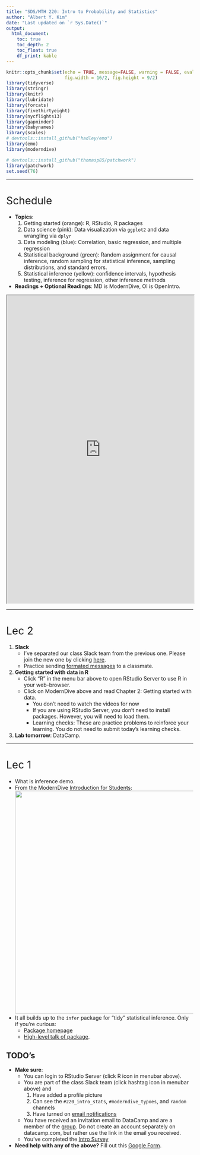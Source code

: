 ```yaml
---
title: "SDS/MTH 220: Intro to Probability and Statistics"
author: "Albert Y. Kim"
date: "Last updated on `r Sys.Date()`"
output:
  html_document:
    toc: true
    toc_depth: 2
    toc_float: true
    df_print: kable
---
```


<style>
h1{font-weight: 400;}
</style>

```r
knitr::opts_chunk$set(echo = TRUE, message=FALSE, warning = FALSE, eval=FALSE, 
                      fig.width = 16/2, fig.height = 9/2)
library(tidyverse)
library(stringr)
library(knitr)
library(lubridate)
library(forcats)
library(fivethirtyeight)
library(nycflights13)
library(gapminder)
library(babynames)
library(scales)
# devtools::install_github("hadley/emo")
library(emo)
library(moderndive)

# devtools::install_github("thomasp85/patchwork")
library(patchwork)
set.seed(76)
```
<style>
h1{font-weight: 400;}
</style>

***

# Schedule 

* **Topics**:
    1. Getting started (orange): R, RStudio, R packages
    1. Data science (pink): Data visualization via `ggplot2` and data wrangling via `dplyr`
    1. Data modeling (blue): Correlation, basic regression, and multiple regression
    1. Statistical background (green): Random assignment for causal inference, random sampling for statistical inference, sampling distributions, and standard errors. 
    1. Statistical inference (yellow): confidence intervals, hypothesis testing, inference for regression, other inference methods
* **Readings + Optional Readings**: MD is ModernDive, OI is OpenIntro.

<iframe src="https://docs.google.com/spreadsheets/d/e/2PACX-1vQM-5FVt5BKJZsfElEV19NwD2MXGgSVUfGLB7dUoD0MbCU6Dkzqx66UMxbgqMaiS6H8CP8numV5Xaf-/pubhtml?gid=1373353942&single=true&amp;widget=true&amp;headers=false" width="100%" height="830"></iframe>



***



# Lec 2

1. **Slack**
    + I've separated our class Slack team from the previous one. Please join the new one by clicking [here](https://join.slack.com/t/sds-mth-220-fall2018/shared_invite/enQtNDMxNjc2ODM2Njg4LWQ1ODY3NDNiYTYzYTU5NTA2YWRlODkwNThhZDE4MjQwMjk1NzZlYmYxYjU4ZjI4N2MxNWVhYjg3NjEzYzk4YjY){target="_blank"}.
    + Practice sending [formated messages](https://get.slack.help/hc/en-us/articles/202288908-Format-your-messages){target="_blank"} to a classmate.
1. **Getting started with data in R**
    + Click "R" in the menu bar above to open RStudio Server to use R in your web-browser.
    + Click on ModernDive above and read Chapter 2: Getting started with data.
        + You don't need to watch the videos for now
        + If you are using RStudio Server, you don't need to install packages. However, you will need to load them.
        + Learning checks: These are practice problems to reinforce your learning. You do not need to submit today's learning checks.
1. **Lab tomorrow**: DataCamp. 



***



# Lec 1

* What is inference demo.
* From the ModernDive [Introduction for Students](https://moderndive.netlify.com/index.html#sec:intro-for-students){target="_blank"}: ![](https://github.com/moderndive/moderndive_book/raw/master/images/flowcharts/flowchart/flowchart.002.png){ width=600px }
* It all builds up to the `infer` package for "tidy" statistical inference. Only if you're curious:
  + [Package homepage](http://infer.netlify.com/){target="_blank"}
  + [High-level talk of package](https://www.rstudio.com/resources/videos/infer-a-package-for-tidy-statistical-inference/){target="_blank"}. 


## TODO's

* **Make sure**:
    + You can login to RStudio Server (click R icon in menubar above).
    + You are part of the class Slack team (click hashtag icon in menubar above) and 
        1. Have added a profile picture
        1. Can see the `#220_intro_stats`, `#moderndive_typoes`, and `random` channels
        1. Have turned on [email notifications](https://get.slack.help/hc/en-us/articles/201355156-Guide-to-Slack-notifications-#email-notifications){target="_blank"}
    + You have received an invitation email to DataCamp and are a member of the [group](https://www.datacamp.com/enterprise/2018-09-sds220-intro-to-probability-statistics){target="_blank"}. Do not create an account separately on datacamp.com, but rather use the link in the email you received.
    + You've completed the [Intro Survey](https://docs.google.com/forms/d/e/1FAIpQLSd7Ozr9tVcHG9Ho9ijEjQZjncLSLD5pYYfKjURbWIrIrvbDPg/viewform){target="_blank"}
* **Need help with any of the above?** Fill out this [Google Form](https://docs.google.com/forms/d/e/1FAIpQLSehdLkV7PPj2_ghaHROdqb4fRCdJDv0ksDLoMw95WpPnfxzqQ/viewform){target="_blank"}.



<!--


# Lec 5.11 + Final Exam Notes

## Final Exam

**Dates/times**: 

* Time/place listed [here](https://www.amherst.edu/system/files/media/Spring%25202018%2520Final%2520Exam%2520by%2520Course_1.pdf). 
* Midterm review Wed 5/2 7:30pm in Merrill 4.
    a) Go over [practice exam](static/Midterm-III.pdf). Note:
          + No solutions will be posted as I do not have a digital copy. 
          + This was a non-cummulative "third midterm" and not a cummulative final exam; expect your final to be longer.
    b) Go over past problem sets.
    c) Any questions you may have; if possible Slack them to me in advance.
* Office hours in SMudd 208
    a) Reading week: Thurs 5/3 2:30pm-5:30pm
    a) Finals week: Mon 5/7 1pm-5pm 
* Study center drop-in hours in Merrill 300B.
    a) Reading week:
        1. Sun 4/29 8pm-9pm
        1. Mon 4/30 7pm-9pm
        1. Tues 5/1 7pm-9pm
        1. Wed 5/2 7pm-9pm
        1. Thurs 5/3 8pm-9pm
    a) Finals week:
        1. Sun 5/6 7pm-9pm
        1. Mon 5/7 7pm-9pm


**Topics**:

* Please bring:
    a) A calculator (cell phone calculators not allowed). If you do not have access to one please Slack me. 
    a) (Optional) A single 3 x 5 inch double-sided index card "cheatsheet" with your name on it. You'll be submitting these with your final exam.
* Cummulative:
    + All lectures: Lec 1.1 thru Lec 5.11
    + All problem sets, both R and written components, including PS13 posted below.
* Use your class notes as your roadmap:
    a) They summarize what’s been covered in ModernDive + SDM and emphasize tricky ideas.
    b) They point to extra material on course webpage. 
* Questions involving basic pseudocode as seen in Lec 2.9 below on available seat miles may be asked.


## A/B Testing as a two-sample test

Recall the [results](static/africa/africa.html) of the "How many countries are there in Africa?" A/B test from Lec 4.3 where we randomly primed 

* Roughly half the students with "Are there less than 14 countries in Africa?"
* Roughly half the students with "Are there more than 94 countries in Africa?"

```r
africa <- read_csv("https://rudeboybert.github.io/STAT135/static/africa/africa.csv") %>% 
  select(group, number_of_countries)
head(africa)
ggplot(africa, aes(x = group, y = number_of_countries)) +
  geom_boxplot() +
  labs(x = "Priming statement", y = "Guessed number of countries in Africa",
       title = "Effects of priming on guessed number of countries in Africa")
```

**Analysis approach 1: Regression**

```r
africa_regression <- lm(number_of_countries ~ group, data = africa)
get_regression_table(africa_regression)
```


**Analysis approach 2: Two-sample t-test**

```r
t.test(number_of_countries ~ group, data = africa)
```




***



# Problem set 13 {#PS13}

## Overview

* Assigned Tuesday 4/25, **but you will not submit it**. Solutions to be posted during reading week.
* Only written component
* Learning goals:
    1. Inference for means: confidence intervals and hypothesis testing
    1. ANOVA
    1. Two-sample inference
    
## 1. Written component {#PS13_written}

1. Exercise 20.7 on home sales (page 540). For part a), assume all conditions are met since the sample size $n=36$ is "large enough."
1. Exercise 20.24 on parking
1. Exercise 20.38 on saving gas. Assume since the sample size $n=50$ is large, we can use the standard normal $z$-curve to compute $p$-values and not the $t$-distribution.
1. Exercise 26.1 on popcorn (page 774). Skip part ~~c)~~ b) and d); do parts a) and c) where the p-value is 0.00037. 
1. Exercise 26.5 on baking yeast. Skip part c)
1. Exercise 22.28 on graduation (page 618). Skip part a)


## 1. Written component solutions {#PS13_written_solutions}

Solutions <a target="_blank" class="page-link" href="static/PS/PS13_written_solutions.pdf">`PS13_written_solutions.pdf`</a>


***



# Lec 5.10

## Previous basic regression

Recall from ModernDive Chapter 6.2.2 we saw simple regression with one categorical explanatory variable:

* $y$: Life expectancy
* $x$: Continent (categorical with Africa set as baseline)

```r
library(ggplot2)
library(dplyr)
library(gapminder)
library(moderndive)

# Wrangle data:
gapminder2007 <- gapminder %>%
  filter(year == 2007) %>% 
  select(country, continent, lifeExp, gdpPercap)

# Exploratory data analysis:
ggplot(gapminder2007, aes(x = continent, y = lifeExp)) +
  geom_boxplot() +
  labs(x = "Continent", y = "Life expectancy", title = "Fig 1: Life expectancy by continent") 

# Fit regression
lifeExp_model <- lm(lifeExp ~ continent, data = gapminder2007)
get_regression_table(lifeExp_model)
```

For Americas, Asia, Europe, and Oceania, since all four 95% confidence intervals for the "bump" in the intercept relative to the baseline group Africa **do not** contain 0, this is suggestive that all four continents have significantly higher life expectancies than Africa. 

## Goal of ANOVA

Look at the above boxplot. Keeping in mind that while the solid black lines inside the boxes represent medians and not means, what ANOVA answers is: are the mean life expectancies of the 5 continents the same or is at least one of them different?

## ANOVA table

Here we have $k=5$ groups (each being a continent) and $n = 142$ observations (each being a country in 2007). Let's generate the ANOVA table by applying the `anova()` function to our saved model in `lifeExp_model`.

```r
anova(lifeExp_model)
```
```r
# anova(lifeExp_model) %>% 
#   broom::tidy(na.rm=TRUE) %>% 
#   mutate_if(is.numeric, round, digits = 4)
```

|term      |  df|     sumsq|    meansq| statistic| p.value|
|:---------|---:|---------:|---------:|---------:|-------:|
|continent |   4| 13060.676| 3265.1691|    59.714|       0|
|Residuals | 137|  7491.177|   54.6801|          |        |

The "null distribution" is the $F$ distribution with degrees of freedom

* $df_1 = k-1 = 5-1 = 4$
* $df_2 = n-k-1 = 142-4-1 = 137$

```r
dat <- data_frame(
  x = seq(0, 60, length = 1000) ,
  F = df(x, df1 = 4, df2 = 137)
)
ggplot(data=dat, aes(x=x)) + 
  geom_polygon(aes(y=F), fill="red", alpha=0.6) + 
  labs(x = "F", y = "density", title = "Fig 2: Null distribution of F test statistic") +
  geom_vline(xintercept = 59.714)
```

You can create a similar plot using `xpf()` (similarly to the `xpnorm()` function we used before when the null distribution is normal):

```r
library(mosaic)
xpf(59.714, df1 = 4, df2 = 137)
```



***



# Lec 5.8

On using p-values vs confidence intervals

* [Psychology journal bans papers containing p-values](https://www.nature.com/news/psychology-journal-bans-p-values-1.17001) "because the statistics were too often used to support lower-quality research."
* The [American Statistical Association](https://www.nature.com/news/statisticians-issue-warning-over-misuse-of-p-values-1.19503) put out a statement advising researchers to "avoid drawing scientific conclusions or making policy decisions based on p-values alone."



***


# Problem set 12 {#PS12}

## Overview

* Assigned Wednesday 4/18, due Tuesday 4/24.
* Only written component
* Learning goals: Practice inference for regression


## 1. Written component {#PS12_written}

1. Exercise 19.24 (page 515) on educated mothers. You can skip part b)
1. Exercise 25.1 (page 718) on graduation
1. ~~Exercise 25.3 on graduation~~ Skip.
1. Exercise 25.7 on graduation
1. Exercise 25.11 on graduation
1. Exercise 25.13 on graduation
1. Exercise 25.17 on graduation
1. Exercise 25.22 on house prices. Skip part c)
1. Exercise 25.24 on second home
1. Part VI Review Exercises 42 (page 742) on Old Faithful. Skip parts e) and f)
1. Revisit the solutions to PS08 R Markdown component <a target="_blank" class="page-link" href="static/PS/PS08_solutions.html">`PS08_solutions.html`</a>
    a) Recompute by hand the 95% confidence interval for the population slope for `log10_sqft_living` [0.399, 0.980] as we did in Lec 5.7
    a) Using $\alpha=0.01$ conduct a hypothesis test for the "condition 5" row. State your conclusion using both statistical and non-statistical language.


## 1. Written component solutions {#PS12_written_solutions}

Solutions <a target="_blank" class="page-link" href="static/PS/PS12_written_solutions.pdf">`PS12_written_solutions.pdf`</a>


***




# Problem set 11 {#PS11}

## Overview

* Assigned Wednesday 4/11, due Tuesday 4/17.
* Two components:
    1. Written component: To be handed in on paper at the start of lecture; no email submissions will be accepted.
    1. Central Limit Theorem quiz component. You'll have a quiz at the start of lecture on Tuesday 4/17. 



## 1. Written component {#PS11_written}

Note SDM is the textbook Stats: Data and Models 4th edition. 

1. SDM Exercise 18.15 on confidence intervals (p.490)
1. SDM Exercise 18.16 on confidence intervals
1. SDM Exercise 19.2 on being psychic (p.512)
1. SDM Exercise 19.4 on being psychic
1. SDM Exercise 19.7 on being psychic
1. SDM Exercise 19.9 on bad medicine


## 1. Written component solutions {#PS11_written_solutions}

Solutions <a target="_blank" class="page-link" href="static/PS/PS11_written_solutions.pdf">`PS11_written_solutions.pdf`</a>


## 2. Quiz component

<center>
<iframe width="533" height="300" src="https://www.youtube.com/embed/jvoxEYmQHNM" frameborder="0" allow="autoplay; encrypted-media" allowfullscreen></iframe>
</center>

<br>

Watch the above video on the Central Limit Theorem before lecture on Tuesday 4/17. At the start of lecture, you will have a brief quiz worth one tenth of your engagement grade (thus 1% overall).

## 2. Quiz component solutions


**Question 1**: The Central Limit Theorem guarantees what?



* **The averages of samples have approximately normal distributions**. In other words, the sampling distribution of $\overline{x}$ is Normal
* **As sample size gets bigger, the distribution of averages get more normal and narrower**. In other words, as $n \longrightarrow\infty$ the sampling distribution of $\overline{x}$ will more and more ressemble a perfect normal curve AND it gets narrower i.e. the spread shrinks i.e. the standard error gets smaller. 

<center>
<img src="static/images/CLT.png" alt="Drawing" style="height: 300px;"/>
</center>

<br>

**Question 2** For the Central Limit Theorem to "work," the population distribution from which you extract the samples to compute the sample averages should be normal as well.
    + a) TRUE or FALSE
    + b) What example is used in the video? Be specific about the nature of the distribution.

FALSE. For example, say we draw samples of size $n$ from the population distribution of dragon wing-spans, which everyone knows is bimodal. Even if this population distribution of individual dragon wing-spans isn't normal, the sampling distribution of $\overline{x}$ based on samples of size $n$ will still be normal.

<center>
<img src="static/images/dragon.png" alt="Drawing" style="height: 300px;"/>
</center>

<br>


***





# Lec 5.4

"Replicable" random values. Copy the following into a scratchpad and run the following code portions individually:

```r
# Run this
sample(1:10)

# Then this
sample(1:10)

# Then this
sample(1:10)

# Note how the results are different, due randomness. Now run this:
set.seed(76)
sample(1:10)

# Then this:
set.seed(76)
sample(1:10)

# Then this. Because the seed is different, the results are different:
set.seed(79)
sample(1:10)
```

We see that if we set the seed value, we get "replicable" randomness. Pick any number you like as the seed value. For example, [76 is a favorite number of mine](http://www.macleans.ca/wp-content/uploads/2014/05/MAC21_SUBBAN_CAROUSEL.jpg). 






***






# Problem set 10 {#PS10}

## Overview

* Assigned Friday 4/6, due Tuesday 4/10.
* Two components:
    1. R Markdown component: Submit both your `PS10_FirstName_LastName.Rmd` and `PS10_FirstName_LastName.html` files on [DropBox](https://www.dropbox.com/request/1pkgPo0nUdwSC00C1l1s) by 9am.
    1. Written component: To be handed in on paper at the start of lecture; no email submissions will be accepted.
* Learning goals:
    1. Inferring about an unknown population proportion $p$ using a confidence interval centered around the sample proportion: $\widehat{p} \pm \text{MoE}$:
    1. Generalizing the in-class "simulation of the sampling distribution"
        + From what we did in class: Estimating the population proportion red $p$ in the sampling bowl using the sample proportion $\widehat{p}$ based on a sample from the shovel with $n=50$ slots (both tactile and virtual samples).
        + To a new scenario: Estimating the population mean age $\mu$ in a sack of pennies using the sample mean $\overline{x}$ based on a sampled handful of $n=50$ pennies (only virtual samples).

<center>
<img src="static/images/sampling2.jpg" alt="Drawing" style="height: 200px;"/>
<img src="static/images/left_arrow.png" alt="Drawing" style="width: 50px;"/> 
<img src="static/images/sack_of_pennies.jpg" alt="Drawing" style="height: 200px;"/>
</center>

<br>

## 1. R Markdown component {#PS10_code}

1. **Hints**:
    1. Knit the problem set once before starting and read over the HTML file first.
    1. I *highly* recommend `View()`ing all data frames in your console as you go, but remember that you cannot include `View()` code in your `.Rmd` file.
1. Download the following R Markdown template file, upload it to RStudio Server and rename it to reflect your name: <a href="static/PS/PS10_FirstName_LastName.Rmd" download>`PS10_FirstName_LastName.Rmd`</a>
1. Complete the problems in the `.Rmd` file and make sure your file knits.
1. Export the **both** these files and submit using this [DropBox](https://www.dropbox.com/request/1pkgPo0nUdwSC00C1l1s) link
    + `PS10_FirstName_LastName.Rmd`
    + `PS10_FirstName_LastName.html`


## 1. R Markdown component solutions {#PS10_code_solutions}

* HTML file of solutions <a target="_blank" class="page-link" href="static/PS/PS10_solutions.html">`PS10_solutions.html`</a>
* `.Rmd` R Markdown source file of solutions <a href="static/PS/PS10_solutions.Rmd" download>`PS10_solutions.Rmd`</a>


## 2. Written component {#PS10_written}

Note SDM is the textbook Stats: Data and Models 4th edition. 


1. SDM Exercise 17.11 on market research (p.464).
1. SDM Exercise 17.20 on M&M parts b) and c) only
1. SDM Exercise 18.2 on "How's life?" (p.488)
1. SDM Exercise 18.6 on "How's life?". Hint:

```{eval=FALSE}
library(mosaic)
xqnorm(0.975, mean = 0, sd = 1)
```


## 1. Written component solutions {#PS10_written_solutions}

Solutions <a target="_blank" class="page-link" href="static/PS/PS10_written_solutions.pdf">`PS10_written_solutions.pdf`</a>





***




# Lec 5.1 + Midterm II Notes

## Midterm II

**Admin**: 

* Extra office hours this Wednesday 4/4 3:30pm-5:15pm in SMudd 208.
* If you require special accommodations, please fill out this [Google Form](https://docs.google.com/forms/d/e/1FAIpQLScaOVK9tlj4RvIffCxsjU6Dbo48teh3bhXwudeqlqsgE695eQ/viewform) by Tuesday at 5pm. 
* Midterm review tomorrow Tue 4/3 7pm-8pm in Merrill Science 4.
    a) Go over [practice midterm](static/Midterm-II.pdf). Note:
          + No solutions will be posted as I do not have a digital copy. 
          + The midterm last semester only covered modeling, there were no questions on statistical background (the green topics in the spreadsheet above.)
    b) Go over past problem sets
    c) Any questions you may have; if possible Slack them to me in advance.

**Topics**:

* Midterm covers
    + Lectures 3.1-4.6 (blue and green topics in schedule)
    + PS06-PS09.
* Use your class notes as your roadmap:
    a) They summarize what’s been covered in ModernDive + SDM and emphasize tricky ideas.
    b) They point to extra material on course webpage. 
* While you might need to understand given code, you will not be asked to directly write fully-functioning code. I might however ask you to write pseudocode as seen in Lec 2.9 on available seat miles.






***




# Lec 4.6

Recall:

* **Accuracy** relates to "how on target are we?" In other words, is the sampling distribution for the 1000 values of $\widehat{p}$ centered at the true population proportion $p$? 
* **Precision** relates to "how consistent are we?" or "how much do our estimates vary?" In other words, what is the spread of the sampling distribution for the 1000 values of $\widehat{p}$ as quantified by the standard deviation, which in this special case is called the standard error?  

<center>
<img src="static/images/accuracy_vs_precision.png" alt="Drawing" style="width: 500px;"/>
</center>






***





# Problem set 9 {#PS09}

## Overview

* Assigned Wed 3/28, due Tuesday 4/3
* Only one component:
    1. Written component: To be handed in on paper at the start of lecture; no email submissions will be accepted.
* Learning goals:
    1. Think about bias, random sampling, observational studies and random assignment for designed experiments. 
    1. Study the normal distribution

## 1. Written component {#PS09_written}

Note SDM is the textbook Stats: Data and Models 4th edition.

1. SDM Exercise 11.8 on Satisfactory satisfaction samples (p.314)
1. SDM Exercise 11.18 on social life. Questions are listed at the end of Exercise 11.16; do parts a), b), d), e), f), g)
1. SDM Exercise 12.2 on E-commerce (p.336)
1. SDM Exercise 12.20 on honesty
1. SDM Exercise 12.22 on vitamin B12. Questions are listed just before Exercise 12.21.
1. SDM Exercise 12.24 on insomnia. Questions are listed just before Exercise 12.21.
1. SDM Exercise 12.30 on greyhounds. Questions are listed just before Exercise 12.21.
1. SDM Exercise 5.2 on Mensa (p.134)
1. SDM Exercise 5.8 on IQ
    + Part a) is asking you to draw the normal curve and fill in the areas like on p.122
    + Hint: You can use the `xpnorm()` function from the `mosaic` package we saw in Lec 4.4 to verify your answers.
1. SDM Exercise 5.18 on Checkup
1. SDM Exercise 5.42 on Customer database
1. SDM Exercise 5.46 on IQ. Hint: In the `mosaic` package:
    + `xpnorm()` takes as input an `x` value and returns the proportion of the area of the normal curve on either side of `x`
    + `xqnorm()` does the reverse. It takes as input as desired proportion of the area of the normal curve and returns the `x` value


## 1. Written component solutions {#PS09_written_solutions}

Solutions <a target="_blank" class="page-link" href="static/PS/PS09_written_solutions.pdf">`PS09_written_solutions.pdf`</a>



***



# Lec 4.4

Interactive [Shiny app](https://www.datacamp.com/courses/building-web-applications-in-r-with-shiny) on Normal Distributions, in particular sliders to vary the orange normal curve's

1. mean $\mu$ i.e. center
1. standard deviation $\sigma$ i.e. spread

<center>
<a target="_blank" href="https://beta.rstudioconnect.com/connect/#/apps/3408/"><img src="static/images/normal_distribution.png" title="Normal distribution" width="600"/></a>
</center>





***


# Lec 4.3

* "Number of countries in Africa" results to be posted [here](static/africa/africa.html)
* [Google Form](https://docs.google.com/forms/d/e/1FAIpQLSfiA4RBXFupeaKs6cZ0yQDCGqkC4EsHR9jSvC7QyMpar-Mgew/viewform) to enter in sampling exercise data from today. 






***




# Lec 4.2

How Facebook makes [$100 million a day](http://www.adweek.com/digital/facebook-raked-in-9-16-billion-in-ad-revenue-in-the-second-quarter-of-2017/) (based on 2017 2nd quarter results):

1. [Split testing](https://www.facebook.com/business/help/1738164643098669), in particular the:
    + The video
    + "How split testing works" bullet points
1. From this [additional page](https://www.facebook.com/business/news/optimize-your-ads-with-split-testing), consider this image:

<center>
<img src="https://scontent.fbed1-2.fna.fbcdn.net/v/t39.2365-6/16781172_1889071008003422_7487644975081979904_n.gif?_nc_cat=0&oh=766bdf6ed3179016603380781a2e1d25&oe=5B31AA0B" alt="Drawing" style="width: 600px;"/>
</center>





***






# Problem set 8 {#PS08}

## Overview

* Assigned Tuesday 3/20, due Tuesday 3/27
* ~~Three~~ Two components: 
    1. R Markdown component: Submit **both** your `PS08_FirstName_LastName.Rmd` and `PS08_FirstName_LastName.html` files on [DropBox](https://www.dropbox.com/request/MzWcOGVIArEMCLpAZSgp) by 9am.
    1. Netflix "Black Mirror" quiz component. You'll have a quiz at the start of lecture on Tuesday 3/27. 
    1. ~~Written component~~ No written component this week. 
* Learning goals: Wrap up multiple regression.



## 1. R Markdown component {#PS08_code}

1. **Do this first!** Run the following line of code in your console to update 
the moderndive package to the latest [development version](https://github.com/moderndive/moderndive): `devtools::install_github("moderndive/moderndive")`
1. Download the following R Markdown template file, upload it to RStudio Server and rename it to reflect your name: <a href="static/PS/PS08_FirstName_LastName.Rmd" download>`PS08_FirstName_LastName.Rmd`</a>
1. **Do this first before editing the `.Rmd` file!**: Knit the file once and read over the questions first.
1. Complete the problems in the `.Rmd` file and make sure your file knits. If you are having trouble "knitting" your document, before asking for help, see if one of these [6 fixes](https://docs.google.com/document/d/1P7IyZ4On9OlrCOhygFxjC7XhQqyw8OludwChz-uFd_o/) work. In my experience, these fixes cover 90% of "knitting" errors.
1. Export the **both** these files and submit using this [DropBox](https://www.dropbox.com/request/MzWcOGVIArEMCLpAZSgp) link
    + `PS08_FirstName_LastName.Rmd`
    + `PS08_FirstName_LastName.html`


## 1. R Markdown component solutions {#PS08_code_solutions}

* HTML file of solutions <a target="_blank" class="page-link" href="static/PS/PS08_solutions.html">`PS08_solutions.html`</a>
* `.Rmd` R Markdown source file of solutions <a href="static/PS/PS08_solutions.Rmd" download>`PS08_solutions.Rmd`</a>


## 2. Quiz component

<center>
<img src="static/images/hang_the_dj.png" alt="Drawing" style="width: 400px;"/>
</center>

<br>

Watch Netflix -> Black Mirror -> Season 4 -> Episode 4 "Hang the DJ" (about 51 minutes) before lecture on Tuesday 3/27. At the start of lecture, you will have a brief quiz worth one tenth of your engagement grade (thus 1% overall). Note, if you are uncomfortable watching sexually explicit scenes and would rather skip them, they occur at:

1. 15:10 - 16:32
1. 22:02 - 22:29
1. 24:46 - 24:53
1. 42:19 - 43:09

I encourage you to watch with your classmates! If you do not have access to Netflix please complete this [Google Form](https://docs.google.com/forms/d/e/1FAIpQLSdjU-zorD6vvl8IG0v-cKgGyfPfLCx3gNu_H0ZK9Ip2OE-SXw/viewform) by Thursday March 3/22 5pm. 




***




# Lec 4.1

**First scenario**: A doctor goes over medical records and finds that individuals who sleep with their shoes on tend to wake up with headaches. Does sleeping with your shoes on cause you to get a headache?

<center>
<img src="static/images/shoes.jpg" alt="Drawing" style="width: 300px;"/> 
<img src="static/images/left_arrow.png" alt="Drawing" style="width: 50px;"/> 
<img src="static/images/headache.jpg" alt="Drawing" style="width: 300px;"/>
</center>

<br>

**Other scenarios**:

1. You look at income data and find that individuals with more years of
education, in particular a college degree, tend to also have higher earnings.
Does college cause indivivuals to have higher earnings?
1. You look at the annual income of all Middlebury College faculty and find that
those faculty who identify as female tend to earn less than those who identify
as male. Does being female cause faculty to earn less than males at Middlebury?
1. You look at health records data and find that those individuals who take
multivitamins daily tend to be in better health. Do multivitamins cause better
health?



***





# Problem set 7 {#PS07}

## Overview

* Assigned Wednesday 3/7, due Tuesday 3/20 (after break)
* Three components: Two required and one optional
    1. R Markdown component: Submit **both** your `PS07_FirstName_LastName.Rmd` and `PS07_FirstName_LastName.html` files on [DropBox](https://www.dropbox.com/request/sZ1Nr8nrB1hocMchWVKG) by 9am.
    1. Written component: To be handed in on paper at the start of lecture; no email submissions will be accepted.
    1. **Optional**: DataCamp component.
* Learning goals:
    1. Basic regression with a categorical explanatory variable
    1. Starting multiple regression questions
    1. Unpacking hate crime occurrence in the US; extending on [Problem Set 02](#PS02)
* Hints:
    1. If you are having trouble "knitting" your document, before asking for help, see if one of these [6 fixes](https://docs.google.com/document/d/1P7IyZ4On9OlrCOhygFxjC7XhQqyw8OludwChz-uFd_o/) work. In my experience, these fixes cover 90% of "knitting" errors.



## 1. R Markdown component {#PS07_code}

1. Download the following R Markdown template file, upload it to RStudio Server and rename it to reflect your name: <a href="static/PS/PS07_FirstName_LastName.Rmd" download>`PS07_FirstName_LastName.Rmd`</a>
1. Complete the problems in the `.Rmd` file and make sure your file knits.
1. Export the **both** these files and submit using this [DropBox](https://www.dropbox.com/request/sZ1Nr8nrB1hocMchWVKG) link
    + `PS07_FirstName_LastName.Rmd`
    + `PS07_FirstName_LastName.html`
1. You should see the following confirmation screen:
<center>
<img src="static/images/confirmation.png" alt="Drawing" style="width: 400px;"/>
</center>



## 1. R Markdown component solutions {#PS07_code_solutions}

* HTML file of solutions <a target="_blank" class="page-link" href="static/PS/PS07_solutions.html">`PS07_solutions.html`</a>
* `.Rmd` R Markdown source file of solutions <a href="static/PS/PS07_solutions.Rmd" download>`PS07_solutions.Rmd`</a>



## 2. Written component {#PS07_written}

Note SDM is the textbook Stats: Data and Models 4th edition.

1. SDM Exercise 28.2 on candy sales (p.838)
1. SDM Exercise 28.4 on movie profits
1. SDM Exercise 28.12 more interpretations
1. SDM Exercise 28.14 parts a) and c) on Scottish hill races
1. SDM Exercise 28.20 parts a) and b) on GPA and SAT's


## 2. Written component solutions {#PS07_written_solutions}

Solutions <a target="_blank" class="page-link" href="static/PS/PS07_written_solutions.pdf">`PS07_written_solutions.pdf`</a>


## 3. Optional: DataCamp component

This week's DataCamp course [Multiple and Logistic Regression](https://www.datacamp.com/courses/multiple-and-logistic-regression) is **optional**. If you would like:

1. Another perspective on the same material we are learning, I recommend you in particular watch the videos.
1. More practice coding, I recommend you in particular go over the coding exercises.

Login to DataCamp, in the top navbar click Groups -> STAT/MATH 135 ... -> My Assignments -> 3 newly listed chapters:

1. Parallel slopes
1. Evaluating and extending parallel slopes model
1. Multiple Regression



***



# Lec 3.7

In ModernDive 7.2, we'll be modeling

* $y$ outcome variable teaching score
* Explantory variables:
    + $x_1$: numerical variable age
    + $x_2$: categorical (in this case binary) variable gender

but using two approaches:

1. ModernDive 7.2.2: Parallel slopes model
1. ModernDive 7.2.3: Interaction model


```r
load(url("http://www.openintro.org/stat/data/evals.RData"))
evals <- evals %>%
  select(score, age, gender)

coeff <- lm(score ~ age + gender, data = evals) %>% 
  coef() %>%
  as.numeric()
slopes <- evals %>%
  group_by(gender) %>%
  summarise(min = min(age), max = max(age)) %>%
  mutate(intercept = coeff[1]) %>%
  mutate(intercept = ifelse(gender == "male", intercept + coeff[3], intercept)) %>%
  gather(point, age, -c(gender, intercept)) %>%
  mutate(y_hat = intercept + age * coeff[2])

set.seed(76)
p1 <- ggplot(evals, aes(x = age, y = score, col = gender)) +
  geom_jitter(alpha = 0.3) +
  labs(x = "Age", y = "Teaching Score", color = "Gender", title = "Fig 7.5: Parallel slopes model") +
  geom_line(data = slopes, aes(y = y_hat), size = 1) + 
  theme(legend.position="none")

set.seed(76)
p2 <- ggplot(evals, aes(x = age, y = score, col = gender)) +
  geom_jitter(alpha = 0.3) +
  labs(x = "Age", y = "Teaching Score", color = "Gender", title = "Fig 7.4: Interaction model") +
  geom_smooth(method = "lm", se = FALSE)
p1 + p2 #+ plot_layout(nrow = 1, widths = c(15, 16))
```



***



# Lec 3.6

**Midterm I Question 4.b)** Both the following plots show the relationship between life expectancy and GDP per
capita in 2007 in the `gapminder` data, but the right one has GDP per capita (USD) on the x-axis on a $\log10$-scale using `scale_x_log10()`. Thus:

* Left plot: the white grid lines on the x-axis denote **additive** differences of $+10000$ 
* Right plot: the white grid lines on the x-axis denote **multiplicative** differences of $\times 10$

```r
gapminder2007 <- gapminder %>% 
  filter(year == 2007)

# Simple plot -------------------------------------------------------------
base <- ggplot(gapminder2007, aes(x = gdpPercap, y = lifeExp, col = continent, size = pop)) + 
  geom_point() + 
  labs(
    y = "Life expectancy (years)", 
    color = "Continent", size = "Population"
  ) +
  theme(legend.position="none", panel.grid.minor = element_blank())
  
p1 <- base +
  labs(x = "GDP per capita", title = "Regular x-axis") +
  scale_x_continuous(labels = scales::dollar_format())
p2 <- base +
  labs(x = "GDP per capita (log-scale)", title = "log10 x-axis") + 
  scale_x_log10(breaks = c(100, 1000, 10000, 100000), limits = c(NA, 10^5), labels = scales::dollar_format())
p1 + p2
```


**Midterm I Question 5.f)** Counterexample. Both these datasets have 11 values and the same quartiles as Nashville (32K, 60K, and 100K), but have different proportions greater than 80K:

```r
data_frame(
  data1 = c(16, 17, 32, 33, 54, 60, 61, 62, NA, NA, 100, 110, 115),
  data2 = c(16, 17, 32, 33, 54, 60, NA, NA, 98, 99, 100, 110, 115)
) %>% 
  t() %>% kable()
```

| Dataset    |   |   |  |   |   |   |   |   |   |   |  |    |    |
|:-----|--:|--:|--:|--:|--:|--:|--:|--:|--:|--:|---:|---:|---:|
|Data 1 | 16| 17| **32** | 33| 54| **60**| 61| 62| | | **100**| 110| 115|
|Data 2 | 16| 17| **32** | 33| 54| **60**| | | 98| 99| **100**| 110| 115|



***



# Problem set 6 {#PS06}

## Overview

* Assigned Wednesday 2/28, due Tuesday 3/6
* Three components: Two required and one optional
    1. R Markdown component: Submit **both** your `PS06_FirstName_LastName.Rmd` and `PS06_FirstName_LastName.html` files on [DropBox](https://www.dropbox.com/request/DBiehQ87zY8GQrdrxYRh) by 9am.
    1. Written component: To be handed in on paper at the start of lecture; no email submissions will be accepted.
    1. **Optional**: DataCamp component.
* Learning goals:
    1. Baby's first regression in R.
    1. Interpreting regression.
* Hints:
    1. It's best to knit your `.Rmd` file early and knit often, so that you can catch errors early.
    1. If you are having trouble "knitting" your document, before asking for help, see if one of these [6 fixes](https://docs.google.com/document/d/1P7IyZ4On9OlrCOhygFxjC7XhQqyw8OludwChz-uFd_o/) work. In my experience, these fixes cover 90% of "knitting" errors.



## 1. R Markdown component {#PS06_code}

1. Download the following R Markdown template file, upload it to RStudio Server and rename it to reflect your name: <a href="static/PS/PS06_FirstName_LastName.Rmd" download>`PS06_FirstName_LastName.Rmd`</a>
1. Complete the problems in the `.Rmd` file and make sure your file knits.
1. Export the **both** these files and submit using this [DropBox](https://www.dropbox.com/request/DBiehQ87zY8GQrdrxYRh) link
    + `PS06_FirstName_LastName.Rmd`
    + `PS06_FirstName_LastName.html`
1. You should see the following confirmation screen:
<center>
<img src="static/images/confirmation.png" alt="Drawing" style="width: 400px;"/>
</center>


## 1. R Markdown component solutions {#PS06_code_solutions}

* HTML file of solutions <a target="_blank" class="page-link" href="static/PS/PS06_solutions.html">`PS06_solutions.html`</a>
* `.Rmd` R Markdown source file of solutions <a href="static/PS/PS06_solutions.Rmd" download>`PS06_solutions.Rmd`</a>


## 2. Written component {#PS06_written}

Note SDM is the textbook Stats: Data and Models 4th edition.

1. Read ModernDive 6.3.3 and answer this question: the "best-fitting" regression line is "best" in that it minimizes what?
1. SDM Exercise 7.16 on engine size (p.207)
1. SDM Exercise 7.18 on engine size
1. SDM Exercise 7.20 on engine size
1. SDM Exercise 7.42 on roller coasters
1. SDM Exercise 7.58 parts b) and c) on wildfires
1. SDM Exercise 8.12 on cell phones (p.238)
1. SDM Exercise 8.36 on marriage age parts b)-d)


## 2. Written component solutions {#PS06_written_solutions}

Solutions <a target="_blank" class="page-link" href="static/PS/PS06_written_solutions.pdf">`PS06_written_solutions.pdf`</a>


## 3. Optional: DataCamp component

This week's DataCamp course [Correlation and Regression](https://www.datacamp.com/courses/correlation-and-regression) is **optional**. If you would like:

1. Another perspective on the same material we are learning, I recommend you in particular watch the videos.
1. More practice coding, I recommend you in particular go over the coding exercises.

Login to DataCamp, in the top navbar click Groups -> STAT/MATH 135 ... -> My Assignments -> 4 newly listed chapters:

1. Correlation and Regression: Visualizing two variables
1. Correlation and Regression: Correlation
1. Correlation and Regression: Simple linear regression
1. Correlation and Regression: Interpreting regression models





***



# Problem set 5 {#PS05}

## Overview

* Assigned Tuesday 2/20, due Tuesday 2/27
* Two components:
    1. Google Form component: Fill out this [Google Form](https://docs.google.com/forms/d/e/1FAIpQLSc_Hlq6V3vVet6kadmQTaKGvi-BafuXC2rqbx_qu5JzPihnFA/viewform) with what you thought were the 2-3 most salient differences between the male and female StitchFix "style guide" quizzes. 
    1. R Markdown component: Submit your `PS05_FirstName_LastName.Rmd` file (not the `PS05_FirstName_LastName.html` file) on [DropBox](https://www.dropbox.com/request/K99L914qvbBW6b6kOey3) by 9am; no submissions will be accepted after 9am. In the outside chance there is a problem with the DropBox link, Slack direct message me your problem set before 9am. 
* Learning goals:
    1. Shorter problem set for you to get used to working in RMarkdown.
    1. More practice data wrangling.
    1. Start thinking of modeling an outcome variable in terms of "input" explanatory/predictor variables.
* Hints:
    1. For any data wrangling exercises, I highly suggest you write out the *pseudocode* first, as we did in Lec 2.9 in the "available seat miles" exercise.
    1. It's best to knit your `.Rmd` file early and knit often, so that you can catch errors early.
    1. If you are having trouble "knitting" your document, before asking for help, see if one of these [6 fixes](https://docs.google.com/document/d/1P7IyZ4On9OlrCOhygFxjC7XhQqyw8OludwChz-uFd_o/) work. In my experience, these fixes cover 90% of "knitting" errors.
    1. Do not spin your wheels! I **highly** recommend you allow yourself enough time to come to office hours and/or drop-in center hours on Monday in case you get stuck not being able to Knit. 


## 1. Google Form component

1. Read the following article on [StitchFix](https://fashionista.com/2018/01/katrina-lake-stitch-fix)
1. Watch the following video:  
<center><a href="http://abcnews.go.com/Lifestyle/clothing-box-services-stitch-fix-wantable-dia/story?id=49794347">
<img border="0" alt="GMA" src="static/images/GMA.png" width="600">
</a>
</center>   
1. Go to [StitchFix](https://www.stitchfix.com/) -> Select your (binary) gender -> Complete the "style guide" quiz. If you would rather not use your own email, copy and paste a temporary email from <https://www.tempmailaddress.com/>.
1. Logout of StitchFix, create a new account using a different email, and repeat the above steps but for the *opposite gender* than the one you selected.
1. In this [Google Form](https://docs.google.com/forms/d/e/1FAIpQLSc_Hlq6V3vVet6kadmQTaKGvi-BafuXC2rqbx_qu5JzPihnFA/viewform), note what you feel are the 2-3 most salient differences between the "style guide" quiz for men and for women. 


## 2. R Markdown component {#PS05_code}

1. Download the following R Markdown template file, upload it to RStudio Server and rename it to reflect your name: <a href="static/PS/PS05_FirstName_LastName.Rmd" download>`PS05_FirstName_LastName.Rmd`</a>
1. Complete the problems in the `.Rmd` file and make sure your file knits.
1. Export the file `PS05_FirstName_LastName.Rmd` to your computer (not the `PS05_FirstName_LastName.html` file) and submit it using this [DropBox](https://www.dropbox.com/request/K99L914qvbBW6b6kOey3) link.


## 2. R Markdown component solutions {#PS05_code_solutions}

* HTML file of solutions <a target="_blank" class="page-link" href="static/PS/PS05_solutions.html">`PS05_solutions.html`</a>
* `.Rmd` R Markdown source file of solutions <a href="static/PS/PS05_solutions.Rmd" download>`PS05_solutions.Rmd`</a>



***



# Lec 3.1 + Midterm I Notes

## Midterm I

**Admin**: 

* Extra office hours this Wednesday 2/21 in SMudd 208 4:30-6:30.
* If you require special accommodations, please fill out this [Google Form](https://docs.google.com/forms/d/e/1FAIpQLSdqbXFb25j_FUFK95sC6sHyBbyxqQKmA2nRHO35L34rYE-q7g/viewform) by Tuesday at 5pm. 
* Midterm review tomorrow 7pm Merrill Science 4
    a) Go over [practice midterm](static/Midterm-I.pdf). Skip Q3.
    b) Any questions you may have; if possible Slack them to me in advance.

**Topics**:

* Midterm covers Lectures 1.1-2.9 (Orange and pink topics in schedule) & PS01-PS04.
* Use your class notes as your roadmap:
    a) They summarize what’s been covered in ModernDive and emphasize tricky ideas.
    b) They point to extra material on course webpage below. 
* While you might need to understand given code, you will not be asked to directly write fully-functioning code. I might however ask you to write pseudocode as seen in Lec 2.9 on available seat miles.

## R Markdown

1. First, change RStudio default configurations:
    a) Go to RStudio menu bar -> Tools -> Global Options... -> R Markdown
    a) Uncheck box next to "Show output inline for all R Markdown Documents"
1. Second, create a new R Markdown `.Rmd` file and "Knit" it.
    a) Go to RStudio menu bar -> File -> New File -> R Markdown -> Set Title to "testing". A file `testing.Rmd` should show up.
    a) Click the arrow next to "Knit" -> "Knit to HTML" -> Save as "testing". An HTML (webpage) should pop up; you may need to disable your browser's pop-up blocker.


***


# Lec 2.9

## In-class data wrangling exercise

**Note**: This is a bit harder than what will be expected of you in this course,
but it is a nice all-encompassing and real example.

1. Run the starter code below to view the data frame of interest for today. (Note `joins` are not a required topic in this class; if you're still interested in learning how to join two datasets, read the optional [ModernDive Section 5.8](https://moderndive.github.io/moderndive_book/5-wrangling.html#joins).)
1. In groups of 2-3 sketch out the steps on the board to wrangle out a data frame of the [available seat miles](https://en.wikipedia.org/wiki/Available_seat_miles) for each airline in 2013 in descending order. Available seat miles is a measure of airline capacity.

**Hints**:

1. Take a close look at the data at your disposal in `View(flights_plus)`.
1. Sketch out what your end goal is roughly going to look like and then fill in all steps in between. This way you won't confuse *what* you are trying to do (the algorithm) with *how* you are going to do it (writing code). 
1. Recall the 5 main verbs (5MV) for data wrangling we've seen so far:
    a) `filter()` rows
    a) `summarize()` many values to one using a summary statistic function like `mean()`, `median()`, etc.
    a) `group_by()` to add grouping meta-data
    a) `mutate()` existing variables to create new ones
    a) `arrange()` the rows of a data frame in order of one of the variables
    a) Extra: `select()` specific columns (i.e. variables) of your dataset.

**Starter Code**:

```r
library(dplyr)
library(nycflights13)
# Don't worry if you don't fully understand what's going on here.
flights_plus <- flights %>% 
  left_join(planes, by = "tailnum") %>% 
  rename(year = year.x, year_manufactured = year.y) %>% 
  left_join(airlines, by = "carrier") %>% 
  filter(!is.na(seats))
View(flights_plus)
```

## Quick Solutions

Based on the pseudocode we wrote in class:

```r
flights_plus %>% 
  filter(year == 2013) %>% 
  select(name, seats, distance) %>% 
  mutate(flight_ASM = seats * distance) %>% 
  group_by(name) %>% 
  summarize(total_ASM = sum(flight_ASM)) %>% 
  arrange(desc(total_ASM))
```
```r
flights_plus <- flights %>% 
  left_join(planes, by = "tailnum") %>% 
  rename(year = year.x, year_manufactured = year.y) %>% 
  left_join(airlines, by = "carrier") %>% 
  filter(!is.na(seats))

flights_plus %>% 
  filter(year == 2013) %>% 
  select(name, seats, distance) %>% 
  mutate(flight_ASM = seats * distance) %>% 
  group_by(name) %>% 
  summarize(total_ASM = sum(flight_ASM)) %>% 
  arrange(desc(total_ASM))
```

## Detailed Solutions

First, let's keep only the rows and variables we're interested in. This allows us to spend less mental energy looking at the data since we've eliminated all rows and columns we don't need. Note however since we only had 2013 flights to begin with, the `filter(year == 2013)` was not actually necessary.

```r
flights_plus %>%
  filter(year == 2013) %>%
  select(name, seats, distance)
```
```r
flights_plus %>%
  filter(year == 2013) %>%
  select(name, seats, distance) %>% 
  print()
```

Let's calculate on each individual flight's available seat miles and save this in a variable `flight_ASM`. Notice how there are still `nrow(flights_plus) %>% comma()` rows in the resulting data frame, one for each flight:

```r
flights_plus %>%
  filter(year == 2013) %>%
  select(name, seats, distance) %>%
  mutate(flight_ASM = seats * distance)
```
```r
flights_plus %>%
  filter(year == 2013) %>%
  select(name, seats, distance) %>%
  mutate(flight_ASM = seats * distance) %>% 
  print()
```


Now let's add grouping structure "meta-data". Note the `Groups: name [16]` meta-data at the top of the data frame output indicating that the rows are grouped by `name` of which there are 16 possible values (one for each carrier). Also note that the data has not changed, we still have `nrow(flights_plus) %>% comma()` rows: 

```r
flights_plus %>%
  filter(year == 2013) %>%
  select(name, seats, distance) %>%
  mutate(flight_ASM = seats * distance) %>%
  group_by(name)
```
```r
flights_plus %>%
  filter(year == 2013) %>%
  select(name, seats, distance) %>%
  mutate(flight_ASM = seats * distance) %>%
  group_by(name) %>% 
  print()
```

Let's now `summarize()` each group by using the `sum()` function. We now only have 16 rows, one for each carrier: 

```r
flights_plus %>%
  filter(year == 2013) %>%
  select(name, seats, distance) %>%
  mutate(flight_ASM = seats * distance) %>%
  group_by(name) %>%
  summarize(total_ASM = sum(flight_ASM))
```
```r
flights_plus %>%
  filter(year == 2013) %>%
  select(name, seats, distance) %>%
  mutate(flight_ASM = seats * distance) %>%
  group_by(name) %>%
  summarize(total_ASM = sum(flight_ASM)) %>% 
  print()
```

And finally, `arrange()` in `desc`ending order of `total_ASM`:

```r
flights_plus %>%
  filter(year == 2013) %>%
  select(name, seats, distance) %>%
  mutate(flight_ASM = seats * distance) %>%
  group_by(name) %>%
  summarize(total_ASM = sum(flight_ASM)) %>%
  arrange(desc(total_ASM))
```
```r
flights_plus %>%
  filter(year == 2013) %>%
  select(name, seats, distance) %>%
  mutate(flight_ASM = seats * distance) %>%
  group_by(name) %>%
  summarize(total_ASM = sum(flight_ASM)) %>%
  arrange(desc(total_ASM)) %>% 
  print()
```

***

# Lec 2.8

Baby names trend analysis:

<center><a target="_blank" href="https://beta.rstudioconnect.com/connect/#/apps/3275/"><img src="static/images/babynames.png" title="Baby names trend analysis" width="600"/></a></center>


***


# Problem set 4 {#PS04}

## Overview

* Assigned Tuesday 2/13, due Tuesday 2/20
* Three components:
    1. DataCamp: Due at 9am. Two chapters and a feedback survey.
    1. Written component: To be handed in on paper at the start of lecture; no email submissions will be accepted.
    1. Code component: Due on [DropBox](https://www.dropbox.com/request/ExSvsgvFXpzT5uVyQnGw) at 9am; no submissions will be accepted after 9am. In the outside chance there is a problem with the DropBox link, Slack direct message me your problem set before 9am. 
* Learning goals:
    1. Practice, practice, practice data wrangling.
* Hints:
    1. Coding component: Read Chapter 5 in ModernDive and complete the DataCamp portion first, then do the coding component. In particular the new Subsection 5.5.1 on `group_by()` more than one variable. 
    1. Coding component: Sketch out your "algorithm" on paper first and only then start coding, just as we did in the in-class exercise for Lec 2.9 involving available seat miles. 
    1. DataCamp: We've seen one way to add a title is to add a `labs(title = "TITLE TEXT")` layer to a plot. A second way to add a `+ ggtitle("TITLE TEXT")` layer to a plot

## 1. DataCamp

1. Login to DataCamp, in the top navbar click Groups -> STAT/MATH 135 ... -> My Assignments -> Complete the 2 newly listed chapters:
    a) Introduction to the Tidyverse: Grouping and summarizing (do this one first)
    b) Introduction to the Tidyverse: Types of visualizations
2. After you're done the above, fill out this [Feedback Survey](https://docs.google.com/forms/d/e/1FAIpQLSc2mJ7ByrRQdZHbRvcFZ2C19LJsFQOH2Z-pLwMu-WQpxyboAw/viewform) on the "Introduction to the Tidyverse" DataCamp courses from PS03 and PS04, comparing them to the "Intro to R" and "Intermediate R" DataCamp courses from PS01 and PS02.


## 2. Written component {#PS04_written}

First, read the following links to get an idea of the context of the datasets you'll work with in the code component.

* FiveThirtyEight: [The Most Common Unisex Names In America: Is Yours One Of Them?](https://fivethirtyeight.com/features/there-are-922-unisex-names-in-america-is-yours-one-of-them/)
* FiveThirtyEight: [How to Tell Someone’s Age When All You Know Is Her Name](https://fivethirtyeight.com/features/how-to-tell-someones-age-when-all-you-know-is-her-name/)

Then answer the following questions, some of which will require you to complete the coding component below:

* Question 1: Babynames
    a) What makes a name "unisex" according to 538's definition?
    a) In the "How to Tell Someone’s Age When All You Know Is Her Name" article, the Figure "Median Ages for Males with the 25 Most Common Names" involves 25 instances of a) <u>&nbsp;&nbsp;&nbsp;&nbsp;&nbsp;&nbsp;&nbsp;&nbsp;&nbsp;&nbsp;&nbsp;&nbsp;&nbsp;&nbsp;&nbsp;</u> (a graphic we've seen in class) but each without the b) <u>&nbsp;&nbsp;&nbsp;&nbsp;&nbsp;&nbsp;&nbsp;&nbsp;&nbsp;&nbsp;&nbsp;&nbsp;&nbsp;&nbsp;&nbsp;</u>. What are a) and b)?
    a) In the "How to Tell Someone’s Age When All You Know Is Her Name" article, consider the names in the Figure "Youngest Male Names". Which name has the largest spread (i.e. variation) in age? Compute by hand a previously seen *summary statistic* of this spread based on based on the values in this figure. In other words, you don't need to use the `babynames` dataset, rather just read off approximate values from graphics.  
    a) Repeat the above for the names in the Figure "Youngest Female Names" 


## 2. Written component solutions {#PS04_written_solutions}

* Question 1: Babynames
    a) If at least one third of babies with that name were female and at least one third of babies with that name were male. 
    a) These were 25 instances of a) boxplots without the b) whiskers.
    a) "Oliver" has the largest gap between the 25th and 75th percentile of about 2.5 years and 35 years respectively. In other words, 25% of Olivers are younger than about 2.5 years while 25% of Olivers are older than about 35 years old. A measure of spread we've seen based on these two values is the *interquartile range*, or the difference of the 3rd and 1st quartile, of 35-2.5=32.5 years. **What does this all mean?** You'll encounter a lot of both really young, and a lot of older Olivers. On the other hand, Jaydens will tend to be of similar age. 
    a) "Ella" has the largest gap between the 25th and 75th percentile of about 5 years and 55 years respectively. In other words, 25% of Ellas are younger than 5 years while 25% of Ellas are older than about 55 years old. The *interquartile range* is 55 - 5 = 50 years, a much larger spread than the Olivers! **What does this all mean?** There is even more variation, or differences, in ages in Ellas than Olivers!

## 3. Code component {#PS04_code}

* Follow the same procedure as in the [PS02 code component](#PS02_code) to create, save, and submit a `PS04_YourFirstName_YourLastName.R` scratch pad. 
* Submit using this [DropBox](https://www.dropbox.com/request/ExSvsgvFXpzT5uVyQnGw) link.
* Please note that all questions in the coding component can be answered by copying/pasting/tweaking exisiting code in ModernDive:
    + Find something similar to what you want in ModernDive.
    + Copy and paste the code that made this plot in `PS04_YourFirstName_YourLastName.R`.
    + Tweak the code to match what you want.


```r
# Name: WRITE YOUR NAME HERE
# Collaboration: INDICATE WHO YOU COLLABORATED WITH FOR THIS PROBLEM SET

# Load all necessary packages:
library(ggplot2)
library(dplyr)
library(fivethirtyeight)
library(babynames)

# Question 1 --------------------------------------------------------------
# Let's load the evals data from PS03 and View() it
load(url("http://www.openintro.org/stat/data/evals.RData"))
evals <- as_data_frame(evals)
View(evals)

# a) In PS03 -> Coding Component -> Q1.c), you created a boxplot comparing
# teaching scores between men and women. Copy/paste/tweak a data wrangling
# example in ModernDive Chapter 5 to compute the two medians in these plots
# exactly.


# b) In PS03 -> Coding Component -> Q1.d), you created a boxplot comparing
# teaching scores between men and women but this time faceted by ethnicity.
# Copy/paste/tweak a data wrangling example in ModernDive Chapter 5 to compute
# these four medians exactly in these plots exactly and arrange them in
# descending order.



# Question 2 --------------------------------------------------------------
# Let's View() the bechdel dataset from PS03 from the fivethirtyeight package
View(bechdel)

# a) In PS03 -> Coding Component -> Q2 you created a visualization that shows
# the distribution of the variable clean_test, which is the result of the
# bechdel test for each movie. Copy/paste/tweak a data wrangling example in
# ModernDive Chapter 5 to output a data frame showing the counts of movies for
# each of the 5 levels i.e. outcomes of the bechdel test.



# Question 3 --------------------------------------------------------------
# Let's View() the babynames dataset from the babynames package
View(babynames)

# Read the help file associated with this dataset to get a sense of the
# variables included:
?babynames

# a) Create a time series plot comparing the number (not percentage for now) of
# male babies born with the name from PS04 -> Written Component -> Q1.c). You'll
# need to copy/paste/tweak code from both ModernDive Chapter 3 (data
# visualization) and 5 (data wrangling) to achieve this.

# b) Create a time series plot comparing the number of female babies born with
# the name from PS04 -> Written Component -> Q1.d). You'll need to
# copy/paste/tweak code from both ModernDive Chapter 3 (data visualization) and
# 5 (data wrangling) to achieve this.

# c) Create a time series plot comparing the number of babies born with one of
# the "unisex" names from the fivethirtyeight articles for each year but making
# sure to distinguish between the sexes. There is more than one way to do this.
# You'll need to copy/paste/tweak code from both ModernDive Chapter 3 (data
# visualization) and 5 (data wrangling) to achieve this.

```


## 3. Code component solutions {#PS04_code_solutions}

Load all necessary packages:

```r
library(ggplot2)
library(dplyr)
library(fivethirtyeight)
library(babynames)
```

### Question 1

**a) Compute median teaching scores exactly**

```r
# Load evals data
load(url("http://www.openintro.org/stat/data/evals.RData"))
evals <- as_data_frame(evals)

evals %>%
  group_by(gender) %>% 
  summarize(median = median(score))

evals %>%
  group_by(gender, ethnicity) %>% 
  summarize(median = median(score)) %>% 
  arrange(desc(median))
```

These values are the values of the solid horizontal lines of the boxplots from PS03 -> coding component -> Q1.c) and d):

```r
ggplot(data = evals, mapping = aes(x = gender, y = score)) +
  labs(x = "Gender", y = "Teaching score", title = "Teaching scores at UT Austin by gender") +
  geom_boxplot()
ggplot(data = evals, mapping = aes(x = gender, y = score)) +
  labs(x = "Gender", y = "Teaching score", title = "Teaching scores at UT Austin by gender and ethnicity") +
  geom_boxplot() +
  facet_wrap(~ethnicity)
```



### Question 2

**a) Showing the counts of movies for each of the 5 levels i.e. outcomes of the bechdel test.**

All we are doing here is explicitly computing the height of the bars of the following barplot from PS03 -> coding component -> Q2:

```r
ggplot(data = bechdel, mapping = aes(x = clean_test)) +
  geom_bar() +
  labs(x = "Bechdel test result", y = "Count", title = "Bechdel test results")
```

```r
bechdel %>% 
  group_by(clean_test) %>% 
  summarize(count = n())
```


### Question 3

**a) Time series plot of males named "Oliver"** 

```r
olivers <- babynames %>% 
  filter(sex == "M", name == "Oliver")

ggplot(data = olivers, mapping = aes(x = year, y = n)) +
  geom_line() +
  labs(x = "Year", y = "Number of births", title = "Number of male Olivers born in the US")
```

Some notes:

* After a bump in the 1920's, Oliver is back in style and trending! Keep in mind we are only showing counts and thus the US population size is not incorporated in this plot. 
* We're only interested in the males, so we need to `filter`. If we left the females in, the plot would have a weird zig-zaggy shape because of all the small counts of females named Oliver. Could these be data entry errors?
* In the filter below we could've also done `filter(sex == "M" & name == "Oliver")`, or also `filter(sex == "M") %>% filter(name == "Oliver")`


**b) Time series plot of females named "Ella"**

```r
ellas <- babynames %>% 
  filter(sex == "F", name == "Ella")

ggplot(data = ellas, mapping = aes(x = year, y = n)) +
  geom_line() +
  labs(x = "Year", y = "Number of births", title = "Number of female Ellas born in the US")
```

* After a bump in the 1920's, Ella was trending up until about 2010, but now is on the decline! Keep in mind we are only showing counts and thus the US population size is not incorporated in this plot. 
* We're only interested in the females, so we need to `filter`. If we left the males in, the plot would have a weird zig-zaggy shape because of all the small counts of males named Ella. Could these be data entry errors?


**c) Time series plot of a unisex names distinguishing between sexes.** Let's focus on Rileys. Here are two ways: one with the color aesthetic the other with facets. Which do you prefer?

```r
rileys <- babynames %>% 
  filter(name == "Riley")

ggplot(data = rileys, mapping = aes(x = year, y = n, color = sex)) +
  geom_line() +
  labs(x = "Year", y = "Number of births", title = "Number of Rileys born in the US (using color)")

ggplot(data = rileys, mapping = aes(x = year, y = n)) +
  geom_line() +
  labs(x = "Year", y = "Number of births", title = "Number of Rileys born in the US (using facets)") +
  facet_wrap(~sex)
```

Note this approach is preferred to creating to entirely separate plots based on two separate `ggplot()` functions, as the above two plots ensure that both the x and y axes are on the same scale. See below: the y-axis range is different, making it harder to compare the two time series plots.

```r
female_rileys <- babynames %>% 
  filter(sex == "F", name == "Riley")
male_rileys <- babynames %>% 
  filter(sex == "M", name == "Riley")

p1 <- ggplot(data = female_rileys, mapping = aes(x = year, y = n)) +
  geom_line() +
  labs(x = "Year", y = "Number of births", title = "Number of female Rileys born in the US")

p2 <- ggplot(data = male_rileys, mapping = aes(x = year, y = n)) +
  geom_line() +
  labs(x = "Year", y = "Number of births", title = "Number of male Rileys born in the US")

p1 + p2
```




*** 



# Lec 2.7

Baby's first R Markdown report exercise. More on Tuesday 2/20. 

1. Download `Term_Project_Proposal.Rmd` from Course Webpage -> Term Project -> Section 2.3
1. Upload to RStudio Server
1. Click the "Knit" button. A webpage should pop-up. If not, you may need to disable your pop-up blocker in your browser.
1. Click on the blue "Publish" button
1. Create a new account on RPubs.com
1. Set the page's:
    + Title: testing
    + Description: testing
    + Slug (i.e. webpage URL address): testing
1. A webpage that you can share should show in your browser


***



# Lec 2.6

How to import an Excel file into R:

* Download this Excel [file](static/substrate_inhibition.xlsx)
* If you are using RStudio Server (Cloud version): upload
* In the Files panel -> click on the file -> Import dataset...
* Click on Import (bottom right)


***



# Problem set 3 {#PS03}

## Overview

* Assigned Wednesday 2/7, due Tuesday 2/13
* Three components:
    1. DataCamp: Due at 9am. Your completion of the courses will be logged automatically by DataCamp.
    1. Written component: To be handed in on paper at the start of lecture; no email submissions will be accepted.
    1. Code component: Due on [DropBox](https://www.dropbox.com/request/kIBCruttXQbqrCu0VhzO) at 9am; no submissions will be accepted after 9am. In the outside chance there is a problem with the DropBox link, Slack direct message me your problem set before 9am. 
* Learning goals:
    1. DataCamp: Gentle introduction to topics from Chapter 5 on "data wrangling", a less sinister sounding term for "data manipulation".
    1. More practice with data visualization. In particular histograms, boxplots, and barplots.


## 1. DataCamp

Login to DataCamp, in the top navbar click Groups -> STAT/MATH 135 ... -> My Assignments -> Complete the 2 newly listed chapters in this order:
  
1. Introduction to the Tidyverse: Data wrangling (do this one first)
1. Introduction to the Tidyverse: Data visualization


## 2. Written component {#PS03_written}

First, read the following links to get an idea of the context of the datasets you'll work with in the code component. After all: *numbers are numbers, but data has context.*

* [Teacher evaluations at the University of Texas Austin](https://www.openintro.org/stat/data/index.php?data=evals)
* FiveThirtyEight: [The Dollar-And-Cents Case Against Hollywood’s Exclusion of Women](https://fivethirtyeight.com/features/the-dollar-and-cents-case-against-hollywoods-exclusion-of-women/)
* FiveThirtyEight: [Dear Mona Followup: Where Do People Drink The Most Beer, Wine And Spirits?](https://fivethirtyeight.com/features/dear-mona-followup-where-do-people-drink-the-most-beer-wine-and-spirits/)

Then answer the following questions:

* Question 1: Teacher evaluations
    a) What does the variable `bty_avg` in the `evals` data set represent and how is it computed?
    a) Assuming men and women are of equal teaching ability, based on your visualizations below give an approximate numerical value of a "gender penalty" that women instructors pay on their teaching evaluation scores. This values doesn't have to be precise; just eye-ball it.
    a) Say we have four demographic groups of professors: female minorities, male minorities, female non-minorities, and male non-minorities. Rank them from lowest to highest in terms of their median teaching scores.
* Question 2: Bechdel test
    a) What is the purpose of the Bechdel test?
    a) What are the five possible outcomes of the Bechdel test?
    a) Based on your visualization, about what proportion of the $n$ = 1794 movies included in the dataset "passed" the bechdel test?
* Question 3: Drinks
    a) What is the source of the drinks data?
    a) What proportion of US alcohol servings consumption is beer?
    a) Among these three countries, what proportion of wine servings are consumed by the French?
    a) **Bonus**: Based on your visualization below, you should see a relationship between the categorical variables country and alcohol type: for each alcohol type, different countries consume them at different levels. Or put differently, for each alcohol type, the relative amount consumed depends on which country we are considering. Now say instead hypothetically that consumption was *independent* of country. Sketch out by hand what the barplot below would now look like. 


## 2. Written component solutions {#PS03_written_solutions}

* Question 1: Teacher evaluations
    a) It is the average beauty rating of an instructor based on a panel of 6 students' evaluations saved in the variables `bty_f1lower`, `bty_f1upper`, `bty_f2upper`, `bty_m1lower`, `bty_m1upper`, `bty_m2upper` in the `evals` data frame.
    a) Using the figure from Q1.c) from the coding component below, one example of a numerical "gender penalty" would be the difference in medians of about 4.3-4.1 = 0.2 points out of 5.
    a) Using the figure from Q1.d) from the coding component belows and the "eyeball test", from lowest to highest: female minorities, male minorities, and the male and female non-minorities are about the same. 
* Question 2: Bechdel test
    a) A rough metric to evaluate female representation in a movie.
    a) The outcomes form a hierarchy from lowest to highest:
        + There are at least two named women.
        + They talk to each other.
        + They talk to each other about something other than a male character.
        + Some end of difficult to classify; these are lumped in as "dubious".
    a) If you leave out the "dubious" counts, then 800/1794 = 0.4459 = 44.59%. For such a non-strict test of female representation, a little less than half!
* Question 3: Drinks
    a) World Health Organization
    a) 249/(249+158+84) = 0.507 = 50.7%, the highest of these three countries.
    a) 370/(370+195+84) = 0.570 = 57.0%, very much as one would expect.
    a) **Bonus**: 

Let's compute the total consumed for each alcohol type and then the average across the 3 countries:

```r
# load(url("https://rudeboybert.github.io/STAT135/static/PS/drinks_subset.RData"))
load("static/PS/drinks_subset.RData")
drinks_subset %>% 
  group_by(type) %>% 
  mutate(total = sum(servings), avg = round(total/3, 2)) %>% 
  kable()
drinks_subset %>% 
  group_by(type) %>% 
  mutate(avg = mean(servings)) %>% 
  ungroup() %>% 
  ggplot(mapping = aes(x=type, y=avg, fill=country)) +
  geom_col(position = "dodge") +
  labs(x = "Alcohol type", y = "Number of servings", title = "(Hypothetical) Alcohol consumption in USA, France, and UK")
```


## 3. Code component {#PS03_code}

* Follow the same procedure as in the [PS02 code component](#PS02_code) to create, save, and submit a `PS03_YourFirstName_YourLastName.R` scratch pad. 
* Submit using this [DropBox](https://www.dropbox.com/request/kIBCruttXQbqrCu0VhzO) link.
* Please note that all questions in the coding component can be answered by copying/pasting/tweaking exisiting code in ModernDive:
    + Find a similar looking plot to the one you want in ModernDive.
    + Copy and paste the code that made this plot in `PS03_YourFirstName_YourLastName.R`.
    + Tweak the code to match what you want.


```r
# Name: WRITE YOUR NAME HERE
# Collaboration: INDICATE WHO YOU COLLABORATED WITH FOR THIS PROBLEM SET

# Load all necessary packages:
library(ggplot2)
library(dplyr)
library(fivethirtyeight)

# Question 1 --------------------------------------------------------------
# Let's load the evals data from the web and View() it
load(url("http://www.openintro.org/stat/data/evals.RData"))
evals <- as_data_frame(evals)
View(evals)

# a) Visualize the distribution of the numerical variable score, which is the
# teaching score. Have the bin widths be 0.25 teaching score units.
# Do this below:

# b) Now show the same histogram as above, but for men and women separately.
# Do this below:

# c) Now compare teaching scores between men and women using a boxplot.
# Do this below:

# d) Now facet the above boxplot by teacher ethnicity.
# Do this below:


# Question 2 --------------------------------------------------------------
# Let's View() the bechdel dataset from the fivethirtyeight package
View(bechdel)

# Read the help file associated with this dataset to get a sense of the
# variables included:
?bechdel

# Create a visualization that shows the distribution of the variable clean_test,
# which is the result of the bechdel test for each movie.
# Do this below:


# Question 3 --------------------------------------------------------------
# Let's View() the drinks dataset from the fivethirtyeight package
View(drinks)

# Read the help file associated with this dataset to get a sense of the
# variables included:
?drinks

# We're going to consider a slightly modified and simplied version of this data
# in the drinks_subset data frame. Let's load the drinks_subset data from the
# web and View() it
load(url("https://rudeboybert.github.io/STAT135/static/PS/drinks_subset.RData"))
View(drinks_subset)

# Create "dodged" barplot that visualizes the distribution of the categorical
# variables type and country at the same time, where the bar colors
# represent the country.
# Do this below:

```

**Hint**: your visulization for Question 3 should look something like this, but with
the heights of the bars reflecting the true serving counts in `drinks_subset`. Here all the
heights are set to fake values of 100.

```r
drinks_subset <- drinks %>%
  filter(country %in% c("USA", "France", "United Kingdom")) %>%
  gather(type, servings, -c(country, total_litres_of_pure_alcohol)) %>%
  select(-total_litres_of_pure_alcohol) %>%
  mutate(type = str_sub(type, end = - (nchar("_servings")+1)))
drinks_subset %>%
  mutate(servings = 100) %>%
  ggplot(aes(x=type, y=servings, fill=country)) +
  geom_col(position = "dodge")
```

***




## 3. Code component solutions {#PS03_code_solutions}


Load all necessary packages:

```r
library(ggplot2)
library(dplyr)
library(fivethirtyeight)
```

### Question 1

**a) Visualize the distribution of the numerical variable score, which is the
teaching score. Have the bin widths be 0.25 teaching score units.**

```r
# Load evals data
load(url("http://www.openintro.org/stat/data/evals.RData"))
evals <- as_data_frame(evals)

ggplot(data = evals, mapping = aes(x = score)) +
  geom_histogram(binwidth = 0.25) +
  labs(x = "Teaching score", y = "Count", title = "Teaching scores at UT Austin")
```

We say this distribution is *left-skewed*: left because there is a tail to the
left and skewed because its not symmetric. Using the eye-ball test, it seems a
typical evaluation is around 4.2 out of 5. Some got 5/5, where as a few even got
around 2/5! Yikes!

**b) Now show the same histogram as above, but for men and women separately.** Easy, just add a `facet_wrap(~gender)` layer and update the title.

```r
ggplot(data = evals, mapping = aes(x = score)) +
  geom_histogram(binwidth = 0.25) +
  labs(x = "Teaching score", y = "Count", title = "Teaching scores at UT Austin by gender") +
  facet_wrap(~gender)
```

We observe that there are more male instructors, but are their teaching scores higher? It's hard to say just looking at this plot.

**c) Now compare teaching scores between men and women using a boxplot.**

```r
ggplot(data = evals, mapping = aes(x = gender, y = score)) +
  labs(x = "Gender", y = "Teaching score", title = "Teaching scores at UT Austin by gender") +
  geom_boxplot()
```

Ah! The comparison is much easier! Men had a higher median teaching evaluation score of around 4.3 whereas women had a median teaching evaluation score of 4.1. The spread (length of the boxes) seems about similar, indicating similar spread.

**d) Now facet the above boxplot by teacher ethnicity.** Easy, just add a `facet_wrap(~ethnicity)` layer and update the title:

```r
ggplot(data = evals, mapping = aes(x = gender, y = score)) +
  labs(x = "Gender", y = "Teaching score", title = "Teaching scores at UT Austin by gender and ethnicity") +
  geom_boxplot() +
  facet_wrap(~ethnicity)
```


### Question 2

**Create a visualization that shows the distribution of the variable
`clean_test`, which is the result of the bechdel test for each movie.** Since
`clean_test` is categorical, a barplot best shows its distribution. Also,
`bechdel` is NOT pre-counted, in other words it's like [Table
3.3](https://moderndive.github.io/moderndive_book/3-viz.html#geombar) in
ModernDive and not Table 3.4, and thus we need to use `geom_bar()`

```r
ggplot(data = bechdel, mapping = aes(x = clean_test)) +
  geom_bar() +
  labs(x = "Bechdel test result", y = "Count", title = "Bechdel test results")
```

### Question 3

**Create a "dodged" barplot that visualizes the distribution of the categorical variables type and country at the same time, where the bar colors represent the country.** [Figure 3.24](https://moderndive.github.io/moderndive_book/3-viz.html#using-barplots-to-compare-two-categorical-variables) is most similar to what we need. Let's set

* The categorical variable `type` be on the x-axis
* The categorical variable `country` by the fill of the bars
* The numerical variable `servings` on the y-axis
* We use `geom_col(position = "dodge")` since the counts are pre-counted and we want a "dodged" barplot i.e a side-by-side barplot. 

```r
# Load data
load(url("https://rudeboybert.github.io/STAT135/static/PS/drinks_subset.RData"))

ggplot(data = drinks_subset, mapping = aes(x=type, y=servings, fill=country)) +
  geom_col(position = "dodge") +
  labs(x = "Alcohol type", y = "Number of servings", title = "Alcohol consumption in USA, France, and UK")
```





*** 
# Lec 2.5

Say the following piecharts represent results of an election poll at time points A, B, then C. At
each time point we present the proportion of the poll respondents who say they will support one of
5 candidates: 1 through 5. Based on these 3 piecharts, answer the following questions:

1. At time point A, is candidate 5 doing better than candidate 4?
1. Did candidate 3 do better at time point B or time point C?
1. Who gained more support between time point A and time point B, candidate 2 or candidate 4?

```r
knitr::include_graphics("static/images/piecharts.png")
```

Now answer these questions using barplots. Much easier as you can compare the 5 *levels* of 
the categorical variable "candidate" (1 through 5) using imaginary horizontal lines:

```r
knitr::include_graphics("static/images/barplots.png")
```

1. At time point A, is candidate 5 did better than candidate 4.
1. Did candidate 3 (green) did better at time point C.
1. Between time point A and time point B, candidate 2 (blue) increased where as candidate 4 (green) decreased.



***



# Lec 2.4

```r
library(ggplot2)
library(dplyr)
example <- data_frame(
  values = c(1, 3, 5, 6, 7, 8, 9, 12, 13, 14, 15, 30)
)
```

Say we want to plot a boxplot of the following `r nrow(example)` values which are pre-sorted: 

> `example %>% pull(values)`

They have the following *summary statistics*:


Min. | 1st Qu. | Median  | 3rd Qu.  |  Max. 
---- | ------- | ------  |  ------- | --- 
`min(example$values)`  |  `quantile(example$values, probs=0.25, type = 2)` |  `median(example$values)`  |  `quantile(example$values, probs=0.75, type=2)`  | `max(example$values)`

Let's compare the points and the corresponding boxplot side-by-side with the values on the $y$-axis matching:

```r
plot1 <- ggplot(example, aes(x=factor(1), y=values)) +
  geom_point() +
  labs(title = "Points") +
  theme(
    axis.title.x = element_blank(),
    axis.text.x = element_blank(),
    axis.ticks.x = element_blank()
  )

plot2 <- ggplot(example, aes(x=factor(1), y=values)) +
  geom_boxplot() +
  labs(title = "Boxplot") +
  theme(
    axis.title.x = element_blank(),
    axis.text.x = element_blank(),
    axis.ticks.x = element_blank()
  )
plot1 + plot2
```



***



# Problem set 2 {#PS02}

## Overview

* Assigned Wednesday 1/31, due Tuesday 2/6
* Three components:
    1. DataCamp: Due at 9am. Your completion of these 3 courses will be logged automatically by DataCamp.
    1. Written component: To be handed in on paper at the start of lecture.
    1. Code component: Due at 9am. To be submitted electronically via this DropBox [link](https://www.dropbox.com/request/yuUnkKkcabmD0ptVrM3x); this link will close promptly just after 9am. 
* Learning goals:
    1. Baby's first data analyses!
    1. Get used to problem set workflow for the semester.


## 1. DataCamp

Login to DataCamp, in the top navbar click Groups -> STAT/MATH 135 ... -> My Assignments -> Complete the 3 newly listed courses in this order:
  
1. Intermediate R: Conditionals and Control Flow
1. Intermediate R: Loops. We won't be seeing loops that much in this class, so it's ok if you feel your understanding of this chapter is less complete.
1. Intermediate R: Functions



## 2. Written component {#PS02_written}

First, read the following two articles on FiveThirtyEight.com to get an idea of the context of the datasets you'll work with in the code component. After all: *numbers are numbers, but data has context.*

* [Some People Are Too Superstitious To Have A Baby On Friday The 13th](https://fivethirtyeight.com/features/some-people-are-too-superstitious-to-have-a-baby-on-friday-the-13th/)
* [Higher Rates Of Hate Crimes Are Tied To Income Inequality](https://fivethirtyeight.com/features/higher-rates-of-hate-crimes-are-tied-to-income-inequality/)

Then answer the following questions:

* Question 1: Hate crimes
    a) What value of the Gini index indicates perfect income equality? What value of the Gini index indicates perfect income inequality?
    a) Why are the two hate crime variables based on counts per 100,000 individuals and not based on just the count? 
    a) Name some differences on how and when the FBI reports-based and the Southern Poverty Law Center-based rates of hate crime were collected, and how this could impact any analyses. 
    a) Based on the plot you'll generate in the coding component below, answer this question: Describe in one sentence the *relationship* between the two variables income inequality and the incident of hate crimes in the days following the 2016 election as reported by the Southern Poverty Law Center. 
    a) When created this plot, you'll get a warning message: `Removed 4 rows containing missing values (geom_point).` Why is R returning this message? 
* Question 2: US Births
    a) Based on the plot you'll generate in the coding component below, answer this question: why is there a [seasonal pattern](https://robjhyndman.com/hyndsight/cyclicts/) to the resulting time series plot of the number of births in the US in 1999? 
    a) Based on the plot you'll generate in the coding component below, answer this question: There is a clear spike in births (over 14,000) for one day in 1999. Identify this date using `View()`. What possible explanations are there for this anomalous spike? 
    
## 2. Written component solutions {#PS02_written_solutions}

* Question 1: Hate crimes
    a) A quick Google search will yield that a Gini index is a scale between 0 and 1 in some cases, and between 0 and 100 in others. They are the same, kind of like percentages. 0 indicates perfect income equality, whereas 1 (or 100) indicates perfect inequality. In the case of our data, they use the 0 to 1 scale.
    a) Comparisons of counts between large population states (California, New York, Texas) and small states (Vermont, Montana, Delaware) would not be fair otherwise.
    a) The FBI data is voluntarily submitted, thus could suffer from volunteer bias, and only focuses on incidents that are *prosecutable*. The SPLC data focuses on any incident, which is a broader and at the same time more subjective definition IMO. Furthermore, the SPLC counts are based on media accounts, which could suffer from different forms of bias.
    a) Whereas the article stated there is a positive relationship, just by eyeballing the scatterplot below, it isn't immediately apparent. Also what is the effect of that single outlier point on the top right? We'll study methods for explicitly quantifying relationships between variables in Chapters 6 and 7 of ModernDive: [Data Modeling with Regression](https://moderndive.github.io/moderndive_book/6-regression.html).
    a) Because four states did not have values for the variable `hate_crimes_per_100k_splc`: Hawaii, North and South Dakota, and Wyoming. So this plot only has 51-4 = 47 points. Could there be a systematic reason these four states in particular had missing values? Or was it a coincidence?
    a) Run `View(hate_crimes)` in the console, click on `hate_crimes_per_100k_splc` twice to sort this variable in descending order, and you'll see this outlier was the District of Columbia. I spoke to the author of this article [Maia Majumder](https://twitter.com/maiamajumder) who said DC is a very special case: it is very small geographically and it has among the most accurate data collection of such incidents of all jurisdictions in the US. So is DC an outlier because hate crimes and inequality are really that high? Or is it because they suffer the least from *underreporting* of hate crimes? Hard to say...
* Question 2: US Births
    a) Seasonal pattern means there is a cycle that follow some fixed time interval that is not necessarily a "season" like winter -> spring -> summer -> fall. For example, electricity consumption follows a *daily* pattern, since consumption tends to peak in the evening then drop at night. Cough medicine sales follow a *yearly* pattern since they peak in winter and then drop for the rest of the year. In this case, the fixed time interval is *weekly*: births tend to be high on weekdays, then drop on the weekends. As suggeted by the article, this is most likely due to there being a lower number of induced births on the weekend.
    a) Run `View(US_births_1999)` in the console, click on `births` twice to sort this variable in descending order, and you'll find the day in question is September 9, 1999, which in two-digit year format is written 9/9/99. While I have no proof of this theory, it could be because parents deliberately wanted their kids to have their birthdate only involve the number 9!


## 3. Code component {#PS02_code}

* Create a new "scratchpad" `.R` file as seen in class and save it as `PS02_YourFirstName_YourLastName.R`. So for example in my case the file name would be `PS02_Albert_Kim.R`.
* Copy and paste the code below into your `PS02_YourFirstName_YourLastName.R` file
* Once you've completed your work, go over all the code you've copied/pasted/tweaked and make sure it runs. 
* Download this file: Go to the Files Panel of RStudio -> Click the checkbox next to `PS02_YourFirstName_YourLastName.R` -> Click "More" -> "Export".
* Submit this file electronically via this DropBox [link](https://www.dropbox.com/request/yuUnkKkcabmD0ptVrM3x)


```r
# Name: WRITE YOUR NAME HERE
# Collaboration: INDICATE WHO YOU COLLABORATED WITH FOR THIS PROBLEM SET

# Load all necessary packages:
library(ggplot2)
library(dplyr)
library(fivethirtyeight)

# Question 1 --------------------------------------------------------------
# Let's consider the hate_crimes data frame that's included in the
# fivethirtyeight package:
View(hate_crimes)

# Read the help file associated with this dataset to get a sense of the
# variables included:
?hate_crimes

# Copy/paste/tweak code that will create a scatterplot with
# -y-axis: # of hate crimes per 100K, Southern Poverty Law Center, Nov 9-18 2016
# -x-axis: Gini index (measure of inequality).
# Do this below:


# Question 2 --------------------------------------------------------------
# Let's look the US_births_1994_2003 data frame that's included in the
# fivethirtyeight package:
View(US_births_1994_2003)

# Read the help file associated with this dataset to get a sense of the
# variables included:
?US_births_1994_2003

# Let's not consider all years between 1994 and 2003, but rather only 1999.
# Let's filter for only rows where year equals 1999.
# Don't worry if you don't understand the two lines of code below; we'll see
# this in Chapter 5 of ModernDive: Data Wrangling
US_births_1999 <- US_births_1994_2003 %>%
  filter(year == 1999)
View(US_births_1999)

# Copy/paste/tweak code below that will create a "time series" plot of the
# number of births for each day in 1999:

```

## 3. Code component solutions {#PS02_code_solutions}

Load all necessary packages:

```r
library(ggplot2)
library(dplyr)
library(fivethirtyeight)
```

### Question 1

Note I added a `labs` for labels layer to the plot to have informative axes labels and titles. While not required for now, as
the semester progresses these will be stressed, as they give the points *context*. Remember: numbers are numbers, but data has context. 

```r
ggplot(data = hate_crimes, mapping = aes(x = gini_index, y = hate_crimes_per_100k_splc)) +
  geom_point() +
  labs(x = "Gini index", y = "Hate crimes per 100K (Nov 9-18 2016)",
       title = "Hate crime incidence vs income inequality")
```

In a more intermediate class, you'll learn how to replace points with in this case the state abbreviations using `geom_text()`. What states have the highest incidence of hate crimes in the days after the election? DC, Oregon, Washington, Maine, Minnesota, and Massachusetts. What states had the lowest? Mississippi and Arkansas. Interesting...

```r
states <- data_frame(
  state = state.name,
  abbrev = state.abb
)
hate_crimes %>% 
  left_join(states, by = "state") %>% 
  mutate(abbrev = ifelse(state == "District of Columbia", "DC", abbrev)) %>% 
  ggplot(aes(x = gini_index, y = hate_crimes_per_100k_splc, label = abbrev)) +
  geom_text(size = 3.5) +
  labs(x = "Gini index", y = "Hate crimes per 100K (Nov 9-18 2016)",
       title = "Hate crime incidence vs income inequality")
```


### Question 2

```r
US_births_1999 <- US_births_1994_2003 %>%
  filter(year == 1999)

ggplot(data = US_births_1999, mapping = aes(x = date, y = births)) +
  geom_line() +
  labs(x = "Date", y = "Number of births", title = "Daily 1999 US births")
```

Note:

* The peaks and valleys corresponding to weekdays vs weekends. This is best seen by running `View(US_births_1999)`.
* The overall dip at the end of November, most likely due to US Thanksgiving.

***



# Problem set 1

*Assigned: Monday 1/22. Due: Tuesday 1/30 9am.*

1. Slack setup (25%)
    + Watch this 2m36s [video](https://www.youtube.com/watch?v=9RJZMSsH7-g) on Slack
    + Change your Slack [profile picture](https://get.slack.help/hc/en-us/articles/115005506003) to a recent photo of you 
    + Turn on [Slack email notifications](https://get.slack.help/hc/en-us/articles/201649273-Email-notifications)
1. Administrative stuff (25%):
    + Complete this [intro survey](https://docs.google.com/forms/d/e/1FAIpQLSeEIII9ezLwRtw6Y5m0LQXz_7F9XLDVAZRnrtwq7egjUzIztw/viewform) on Google Forms
    + Print, sign, date, and staple a copy of the syllabus available [here](static/syllabus_printed.pdf)
1. DataCamp assignment (50%):
    + Click this [link](https://www.datacamp.com/groups/8fac9a13c9dd90501d7e2b72efac4973c47097e9/invite) to create a free DataCamp account using your Amherst email. If this link won't let you join the group, then Slack me a note along with your Amherst email. 
    + In the navbar on top, click Groups -> STAT/MATH 135 ... -> My Assignments -> Complete the 5 listed courses in order starting with "Intro to basics" and ending with "Data frames".
    + Your completion of these 5 courses will be logged automatically by DataCamp. Don't worry if feel like things don't stick at first; we're focused on short-term introduction and not long-term retention for now. 
    
    
    
***



# Lec 1.1

* If you want to be put on the waitlist for this course, please fill out this [Google Form](https://docs.google.com/forms/d/e/1FAIpQLSdYNgvspIs95FB1zuPVdQCEzC6OtW3CHq_inUM1Phl2ZKi6Sw/viewform)
* [Syllabus slides](https://rudeboybert.github.io/STAT135/static/syllabus_slides.html#1)



-->
